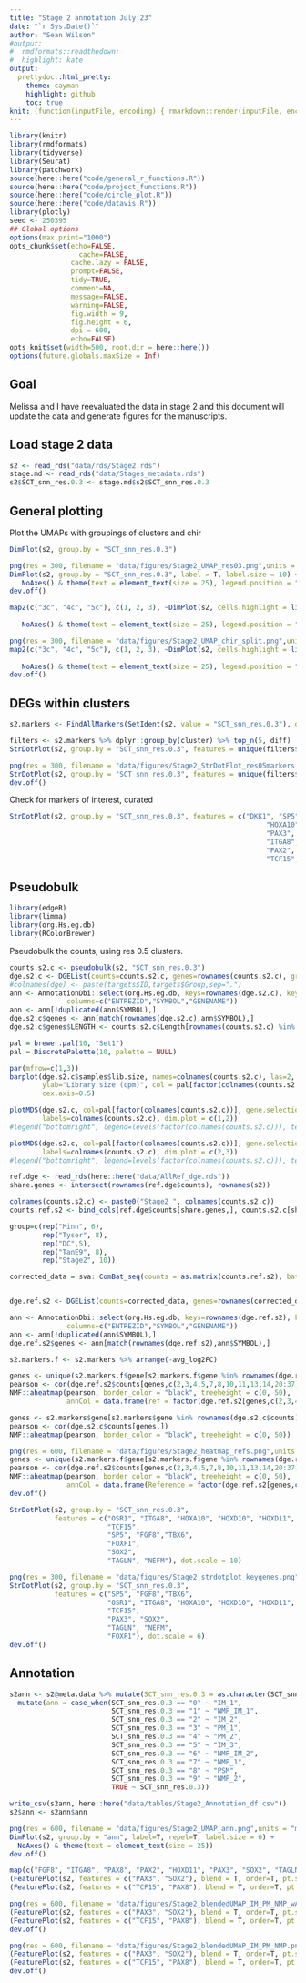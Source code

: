 ```yaml
---
title: "Stage 2 annotation July 23"
date: "`r Sys.Date()`"
author: "Sean Wilson"
#output:
#  rmdformats::readthedown:
#  highlight: kate
output:
  prettydoc::html_pretty:
    theme: cayman
    highlight: github
    toc: true
knit: (function(inputFile, encoding) { rmarkdown::render(inputFile, encoding = encoding, output_dir = here::here("docs/"))})
---
```


```r
library(knitr)
library(rmdformats)
library(tidyverse)
library(Seurat)
library(patchwork)
source(here::here("code/general_r_functions.R"))
source(here::here("code/project_functions.R"))
source(here::here("code/circle_plot.R"))
source(here::here("code/datavis.R"))
library(plotly)
seed <- 250395
## Global options
options(max.print="1000")
opts_chunk$set(echo=FALSE,
	             cache=FALSE,
               cache.lazy = FALSE,
               prompt=FALSE,
               tidy=TRUE,
               comment=NA,
               message=FALSE,
               warning=FALSE,
               fig.width = 9,
               fig.height = 6,
               dpi = 600,
               echo=FALSE)
opts_knit$set(width=500, root.dir = here::here())
options(future.globals.maxSize = Inf)
```


## Goal

Melissa and I have reevaluated the data in stage 2 and this document will update the data and generate figures for the manuscripts.


## Load stage 2 data


```r
s2 <- read_rds("data/rds/Stage2.rds")
stage.md <- read_rds("data/Stages_metadata.rds")
s2$SCT_snn_res.0.3 <- stage.md$s2$SCT_snn_res.0.3
```


## General plotting

Plot the UMAPs with groupings of clusters and chir

```r
DimPlot(s2, group.by = "SCT_snn_res.0.3")
```

```r
png(res = 300, filename = "data/figures/Stage2_UMAP_res03.png",units = "mm", width = 200, height = 150)
DimPlot(s2, group.by = "SCT_snn_res.0.3", label = T, label.size = 10) +
   NoAxes() & theme(text = element_text(size = 25), legend.position = "none")
dev.off()
```


```r
map2(c("3c", "4c", "5c"), c(1, 2, 3), ~DimPlot(s2, cells.highlight = list(rownames(s2@meta.data %>% filter(chir==.x))), 
                                                                               cols.highlight = ifelse(.x!="unassigned", cc[.y], "black")) + ggtitle(.x) +
   NoAxes() & theme(text = element_text(size = 25), legend.position = "none"))  %>%  wrap_plots(ncol = 3)
```

```r
png(res = 300, filename = "data/figures/Stage2_UMAP_chir_split.png",units = "mm", width = 600, height = 200)
map2(c("3c", "4c", "5c"), c(1, 2, 3), ~DimPlot(s2, cells.highlight = list(rownames(s2@meta.data %>% filter(chir==.x))), 
                                                                               cols.highlight = ifelse(.x!="unassigned", cc[.y], "black")) + ggtitle(.x) +
   NoAxes() & theme(text = element_text(size = 25), legend.position = "none"))  %>%  wrap_plots(ncol = 3)
dev.off()
```

## DEGs within clusters


```r
s2.markers <- FindAllMarkers(SetIdent(s2, value = "SCT_snn_res.0.3"), only.pos = T, test.use = "t", assay = "RNA") %>% mutate(diff = pct.1-pct.2)
```

```r
filters <- s2.markers %>% dplyr::group_by(cluster) %>% top_n(5, diff)
StrDotPlot(s2, group.by = "SCT_snn_res.0.3", features = unique(filters$gene))
```


```r
png(res = 300, filename = "data/figures/Stage2_StrDotPlot_res05markers.png",units = "mm", width = 300, height = 75)
StrDotPlot(s2, group.by = "SCT_snn_res.0.3", features = unique(filters$gene))
dev.off()
```

Check for markers of interest, curated

```r
StrDotPlot(s2, group.by = "SCT_snn_res.0.3", features = c("DKK1", "SP5", "CXCR4", "TBX6",
                                                               "HOXA10", "HOXC10", "CDX2", "WNT5A", "CDH6",
                                                               "PAX3", "COL11A1", "MYL9", "COL3A1", "TMEM88",
                                                               "ITGA8", "PAX8", "EYA1", "CITED1", "FOXC2",
                                                               "PAX2", "SNAI2", "GDNF", "JAG1",
                                                               "TCF15", "FOXD1", "HES4", "CENPA", "ZIC2", "SFRP2"))
```

## Pseudobulk

```r
library(edgeR)
library(limma)
library(org.Hs.eg.db)
library(RColorBrewer)
```

Pseudobulk the counts, using res 0.5 clusters.

```r
counts.s2.c <- pseudobulk(s2, "SCT_snn_res.0.3")
dge.s2.c <- DGEList(counts=counts.s2.c, genes=rownames(counts.s2.c), group=colnames(counts.s2.c))
#colnames(dge) <- paste(targets$ID,targets$Group,sep=".")
ann <- AnnotationDbi::select(org.Hs.eg.db, keys=rownames(dge.s2.c), keytype = "SYMBOL", 
              columns=c("ENTREZID","SYMBOL","GENENAME"))
ann <- ann[!duplicated(ann$SYMBOL),]
dge.s2.c$genes <- ann[match(rownames(dge.s2.c),ann$SYMBOL),]
dge.s2.c$genes$LENGTH <- counts.s2.c$Length[rownames(counts.s2.c) %in% rownames(dge.s2.c)]

```


```r
pal = brewer.pal(10, "Set1") 
pal = DiscretePalette(10, palette = NULL)

par(mfrow=c(1,3))
barplot(dge.s2.c$samples$lib.size, names=colnames(counts.s2.c), las=2, cex.names=0.8,
        ylab="Library size (cpm)", col = pal[factor(colnames(counts.s2.c))],
        cex.axis=0.5)

plotMDS(dge.s2.c, col=pal[factor(colnames(counts.s2.c))], gene.selection = "common",
        labels=colnames(counts.s2.c), dim.plot = c(1,2))
#legend("bottomright", legend=levels(factor(colnames(counts.s2.c))), text.col=pal)

plotMDS(dge.s2.c, col=pal[factor(colnames(counts.s2.c))], gene.selection = "common",
        labels=colnames(counts.s2.c), dim.plot = c(2,3))
#legend("bottomright", legend=levels(factor(colnames(counts.s2.c))), text.col=pal)

```

```r
ref.dge <- read_rds(here::here("data/AllRef_dge.rds"))
share.genes <- intersect(rownames(ref.dge$counts), rownames(s2))

colnames(counts.s2.c) <- paste0("Stage2_", colnames(counts.s2.c))
counts.ref.s2 <- bind_cols(ref.dge$counts[share.genes,], counts.s2.c[share.genes,])

group=c(rep("Minn", 6), 
        rep("Tyser", 8), 
        rep("DC",5), 
        rep("TanE9", 8),
        rep("Stage2", 10))

corrected_data = sva::ComBat_seq(counts = as.matrix(counts.ref.s2), batch = group)


dge.ref.s2 <- DGEList(counts=corrected_data, genes=rownames(corrected_data), group=group)

ann <- AnnotationDbi::select(org.Hs.eg.db, keys=rownames(dge.ref.s2), keytype = "SYMBOL", 
              columns=c("ENTREZID","SYMBOL","GENENAME"))
ann <- ann[!duplicated(ann$SYMBOL),]
dge.ref.s2$genes <- ann[match(rownames(dge.ref.s2),ann$SYMBOL),]

```

```r
s2.markers.f <- s2.markers %>% arrange(-avg_log2FC)

genes <- unique(s2.markers.f$gene[s2.markers.f$gene %in% rownames(dge.ref.s2$counts)])[1:1000]
pearson <- cor(dge.ref.s2$counts[genes,c(2,3,4,5,7,8,10,11,13,14,20:37)])
NMF::aheatmap(pearson, border_color = "black", treeheight = c(0, 50),
              annCol = data.frame(ref = factor(dge.ref.s2[genes,c(2,3,4,5,7,8,10,11,13,14,20:37)]$samples$group)))

genes <- s2.markers$gene[s2.markers$gene %in% rownames(dge.s2.c$counts)]
pearson <- cor(dge.s2.c$counts[genes,])
NMF::aheatmap(pearson, border_color = "black", treeheight = c(0, 50))
```


```r
png(res = 600, filename = "data/figures/Stage2_heatmap_refs.png",units = "mm", width = 200, height = 200)
genes <- unique(s2.markers.f$gene[s2.markers.f$gene %in% rownames(dge.ref.s2$counts)])[1:1000]
pearson <- cor(dge.ref.s2$counts[genes,c(2,3,4,5,7,8,10,11,13,14,20:37)])
NMF::aheatmap(pearson, border_color = "black", treeheight = c(0, 50),
              annCol = data.frame(Reference = factor(dge.ref.s2[genes,c(2,3,4,5,7,8,10,11,13,14,20:37)]$samples$group)))
dev.off()
```

```r
StrDotPlot(s2, group.by = "SCT_snn_res.0.3",
           features = c("OSR1", "ITGA8", "HOXA10", "HOXD10", "HOXD11", "PAX2", "PAX8", "SALL1", "EYA1",
                        "TCF15",
                        "SP5", "FGF8","TBX6", 
                        "FOXF1",
                        "SOX2",
                        "TAGLN", "NEFM"), dot.scale = 10)
```

```r
png(res = 300, filename = "data/figures/Stage2_strdotplot_keygenes.png",units = "mm", width = 150, height = 80)
StrDotPlot(s2, group.by = "SCT_snn_res.0.3",
           features = c("SP5", "FGF8","TBX6", 
                        "OSR1", "ITGA8", "HOXA10", "HOXD10", "HOXD11", "PAX2", "PAX8", "SALL1", "EYA1",
                        "TCF15",
                        "PAX3", "SOX2",
                        "TAGLN", "NEFM",
                        "FOXF1"), dot.scale = 6)
dev.off()
```


## Annotation

```r
s2ann <- s2@meta.data %>% mutate(SCT_snn_res.0.3 = as.character(SCT_snn_res.0.3)) %>%
  mutate(ann = case_when(SCT_snn_res.0.3 == "0" ~ "IM_1",
                         SCT_snn_res.0.3 == "1" ~ "NMP_IM_1",
                         SCT_snn_res.0.3 == "2" ~ "IM_2",
                         SCT_snn_res.0.3 == "3" ~ "PM_1",
                         SCT_snn_res.0.3 == "4" ~ "PM_2",
                         SCT_snn_res.0.3 == "5" ~ "IM_3",
                         SCT_snn_res.0.3 == "6" ~ "NMP_IM_2",
                         SCT_snn_res.0.3 == "7" ~ "NMP_1",
                         SCT_snn_res.0.3 == "8" ~ "PSM",
                         SCT_snn_res.0.3 == "9" ~ "NMP_2",
                         TRUE ~ SCT_snn_res.0.3))

write_csv(s2ann, here::here("data/tables/Stage2_Annotation_df.csv"))
s2$ann <- s2ann$ann
```


```r
png(res = 600, filename = "data/figures/Stage2_UMAP_ann.png",units = "mm", width = 200, height = 150)
DimPlot(s2, group.by = "ann", label=T, repel=T, label.size = 6) +
  NoAxes() & theme(text = element_text(size = 25))
dev.off()
```


```r
map(c("FGF8", "ITGA8", "PAX8", "PAX2", "HOXD11", "PAX3", "SOX2", "TAGLN", "TCF15"), ~FeaturePlot(s2, features = .x, cols = c("lightgrey", "black"), order=T))
(FeaturePlot(s2, features = c("PAX3", "SOX2"), blend = T, order=T, pt.size = 2) & NoAxes()) /
(FeaturePlot(s2, features = c("TCF15", "PAX8"), blend = T, order=T, pt.size = 2) & NoAxes())
```


```r
png(res = 600, filename = "data/figures/Stage2_blendedUMAP_IM_PM_NMP_wAxes.png",units = "mm", width = 400, height = 200)
(FeaturePlot(s2, features = c("PAX3", "SOX2"), blend = T, order=T, pt.size = 1) ) /
(FeaturePlot(s2, features = c("TCF15", "PAX8"), blend = T, order=T, pt.size = 1) )
dev.off()

png(res = 600, filename = "data/figures/Stage2_blendedUMAP_IM_PM_NMP.png",units = "mm", width = 400, height = 200)
(FeaturePlot(s2, features = c("PAX3", "SOX2"), blend = T, order=T, pt.size = 1) & NoAxes()) /
(FeaturePlot(s2, features = c("TCF15", "PAX8"), blend = T, order=T, pt.size = 1) & NoAxes())
dev.off()
```


